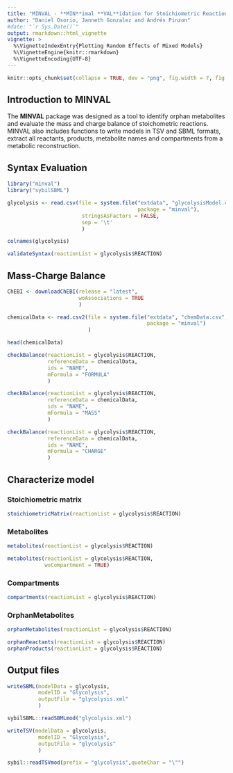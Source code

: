 ```yaml
---
title: "MINVAL - **MIN**imal **VAL**idation for Stoichiometric Reactions"
author: "Daniel Osorio, Janneth Gonzalez and Andrés Pinzon"
#date: "`r Sys.Date()`"
output: rmarkdown::html_vignette
vignette: >
  %\VignetteIndexEntry{Plotting Random Effects of Mixed Models}
  %\VignetteEngine{knitr::rmarkdown}
  %\VignetteEncoding{UTF-8}
---
```

```r
knitr::opts_chunk$set(collapse = TRUE, dev = "png", fig.width = 7, fig.height = 5, message = FALSE, warning = FALSE)
```
## Introduction to MINVAL
The **MINVAL** package was designed as a tool to identify orphan metabolites and evaluate the mass and charge balance of stoichometric reactions. MINVAL also includes functions to write models in TSV and SBML formats, extract all reactants, products, metabolite names and compartments from a metabolic reconstruction.

## Syntax Evaluation
```r
library("minval")
library("sybilSBML")
```

```r
glycolysis <- read.csv(file = system.file("extdata", "glycolysisModel.csv",
                                          package = "minval"), 
                        stringsAsFactors = FALSE,
                        sep = '\t'
                        )
```
```r
colnames(glycolysis)
```
```r
validateSyntax(reactionList = glycolysis$REACTION)
```

## Mass-Charge Balance
```r
ChEBI <- downloadChEBI(release = "latest",
                       woAssociations = TRUE
                       )
```

```r
chemicalData <- read.csv2(file = system.file("extdata", "chemData.csv", 
                                             package = "minval")
                          )
```

```r
head(chemicalData)
```

```r
checkBalance(reactionList = glycolysis$REACTION,
             referenceData = chemicalData,
             ids = "NAME",
             mFormula = "FORMULA"
             )

checkBalance(reactionList = glycolysis$REACTION,
             referenceData = chemicalData,
             ids = "NAME",
             mFormula = "MASS"
             )
```
```r
checkBalance(reactionList = glycolysis$REACTION,
             referenceData = chemicalData,
             ids = "NAME",
             mFormula = "CHARGE"
             )
```
## Characterize model
### Stoichiometric matrix
```r
stoichiometricMatrix(reactionList = glycolysis$REACTION)
```
### Metabolites
```r
metabolites(reactionList = glycolysis$REACTION)
```
```r
metabolites(reactionList = glycolysis$REACTION,
            woCompartment = TRUE)
```
### Compartments
```r
compartments(reactionList = glycolysis$REACTION)
```
### OrphanMetabolites
```r
orphanMetabolites(reactionList = glycolysis$REACTION)
```
```r
orphanReactants(reactionList = glycolysis$REACTION)
orphanProducts(reactionList = glycolysis$REACTION)

```
## Output files
```r
writeSBML(modelData = glycolysis,
          modelID = "Glycolysis",
          outputFile = "glycolysis.xml"
          )

sybilSBML::readSBMLmod("glycolysis.xml")
```

```r
writeTSV(modelData = glycolysis,
          modelID = "Glycolysis",
          outputFile = "glycolysis"
          )

sybil::readTSVmod(prefix = "glycolysis",quoteChar = "\"")
```
